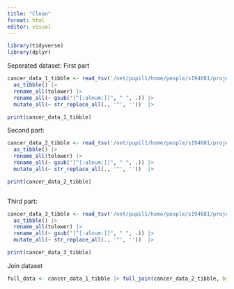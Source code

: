 ```yaml
---
title: "Clean"
format: html
editor: visual
---
```


```r
library(tidyverse)
library(dplyr)
```


Seperated dataset: First part 
```r
cancer_data_1_tibble <- read_tsv('/net/pupil1/home/people/s194681/projects/Group_10_project/data/01_dat_load_1.tsv') |> 
  as_tibble() |>
  rename_all(tolower) |>
  rename_all(~ gsub("[^[:alnum:]]", " ", .)) |>
  mutate_all(~ str_replace_all(., '"', ''))  |> 

print(cancer_data_1_tibble)

```

Second part:
```r
cancer_data_2_tibble <- read_tsv('/net/pupil1/home/people/s194681/projects/Group_10_project/data/01_dat_load_2.tsv') |> 
  as_tibble() |>
  rename_all(tolower) |>
  rename_all(~ gsub("[^[:alnum:]]", " ", .)) |>
  mutate_all(~ str_replace_all(., '"', ''))  |> 

print(cancer_data_2_tibble)



```


Third part:
```r

cancer_data_3_tibble <- read_tsv('/net/pupil1/home/people/s194681/projects/Group_10_project/data/01_dat_load_3.tsv') |> 
  as_tibble() |>
  rename_all(tolower) |>
  rename_all(~ gsub("[^[:alnum:]]", " ", .)) |>
  mutate_all(~ str_replace_all(., '"', ''))  |> 

print(cancer_data_3_tibble)
```

Join dataset

```r

full_data <- cancer_data_1_tibble |> full_join(cancer_data_2_tibble, by = 'id ') |> full_join(cancer_data_3_tibble, by = 'id ') |> write_tsv(file = "/net/pupil1/home/people/s194681/projects/Group_10_project/data/02_dat_clean.tsv")

```



